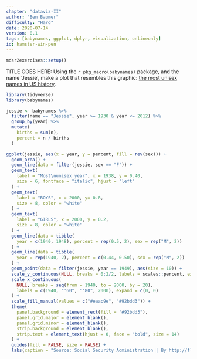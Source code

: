 ```yaml
---
chapter: "dataviz-II"
author: "Ben Baumer"
difficulty: "Hard"
date: 2020-07-14 
version: 0.1
tags: [babynames, ggplot, dplyr, visualization, onlineonly]
id: hamster-win-pen
---
```


```r
mdsr2exercises::setup()
```

TITLE GOES HERE: Using the `r pkg_macro(babynames)` package, and the name 'Jessie', make a plot that resembles this graphic: [the most unisex names in US history ](https://flowingdata.com/2013/09/25/the-most-unisex-names-in-us-history/).



<!--begin-answer-->
```r
library(tidyverse)
library(babynames)

jessie <- babynames %>%
  filter(name == "Jessie", year >= 1930 & year <= 2012) %>%
  group_by(year) %>%
  mutate(
    births = sum(n),
    percent = n / births
  )
```

```r
ggplot(jessie, aes(x = year, y = percent, fill = rev(sex))) +
  geom_area() +
  geom_line(data = filter(jessie, sex == "F")) +
  geom_text(
    label = "Most\nunisex year", x = 1938, y = 0.40, 
    size = 6, fontface = "italic", hjust = "left"
  ) +
  geom_text(
    label = "BOYS", x = 2000, y= 0.8, 
    size = 8, color = "white"
  ) + 
  geom_text(
    label = "GIRLS", x = 2000, y = 0.2, 
    size = 8, color = "white"
  ) +
  geom_line(data = tibble(
    year = c(1940, 1948), percent = rep(0.5, 2), sex = rep("M", 2))
  ) + 
  geom_line(data = tibble(
    year = rep(1940, 2), percent = c(0.44, 0.50), sex = rep("M", 2))
  ) +
  geom_point(data = filter(jessie, year == 1949), aes(size = 10)) +
  scale_y_continuous(NULL, breaks = 0:2/2, labels = scales::percent, expand = c(0, 0)) + 
  scale_x_continuous(
    NULL, breaks = seq(from = 1940, to = 2000, by = 20), 
    labels = c(1940, "'60", "'80", 2000), expand = c(0, 0)
  ) + 
  scale_fill_manual(values = c("#eaac9e", "#92bdd3")) + 
  theme(
    panel.background = element_rect(fill = "#92bdd3"), 
    panel.grid.major = element_blank(),
    panel.grid.minor = element_blank(),
    strip.background = element_blank(),
    strip.text = element_text(hjust = 0, face = "bold", size = 14)
  ) + 
  guides(fill = FALSE, size = FALSE) + 
  labs(caption = "Source: Social Security Administration | By http://flowingdata.com")
```

<!--end-answer-->
